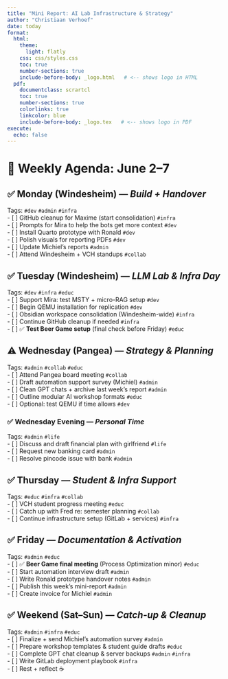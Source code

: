 ```yaml
---
title: "Mini Report: AI Lab Infrastructure & Strategy"
author: "Christiaan Verhoef"
date: today
format:
  html:
    theme:
      light: flatly
    css: css/styles.css
    toc: true
    number-sections: true
    include-before-body: _logo.html   # <-- shows logo in HTML
  pdf:
    documentclass: scrartcl
    toc: true
    number-sections: true
    colorlinks: true
    linkcolor: blue
    include-before-body: _logo.tex   # <-- shows logo in PDF
execute:
  echo: false
---
```

# 📅 Weekly Agenda: June 2–7

## ✅ Monday (Windesheim) — *Build + Handover*  
Tags: `#dev` `#admin` `#infra`  
- [ ] GitHub cleanup for Maxime (start consolidation) `#infra`  
- [ ] Prompts for Mira to help the bots get more context `#dev`  
- [ ] Install Quarto prototype with Ronald `#dev`  
- [ ] Polish visuals for reporting PDFs `#dev`  
- [ ] Update Michiel’s reports `#admin`  
- [ ] Attend Windesheim + VCH standups `#collab`  

## ✅ Tuesday (Windesheim) — *LLM Lab & Infra Day*  
Tags: `#dev` `#infra` `#educ`  
- [ ] Support Mira: test MSTY + micro-RAG setup `#dev`  
- [ ] Begin QEMU installation for replication `#dev`  
- [ ] Obsidian workspace consolidation (Windesheim-wide) `#infra`  
- [ ] Continue GitHub cleanup if needed `#infra`  
- [ ] ✅ **Test Beer Game setup** (final check before Friday) `#educ`  

## ⚠️ Wednesday (Pangea) — *Strategy & Planning*  
Tags: `#admin` `#collab` `#educ`  
- [ ] Attend Pangea board meeting `#collab`  
- [ ] Draft automation support survey (Michiel) `#admin`  
- [ ] Clean GPT chats + archive last week’s report `#admin`  
- [ ] Outline modular AI workshop formats `#educ`  
- [ ] Optional: test QEMU if time allows `#dev`  

### ✅ Wednesday Evening — *Personal Time*  
Tags: `#admin` `#life`  
- [ ] Discuss and draft financial plan with girlfriend `#life`  
- [ ] Request new banking card `#admin`  
- [ ] Resolve pincode issue with bank `#admin`  

## ✅ Thursday — *Student & Infra Support*  
Tags: `#educ` `#infra` `#collab`  
- [ ] VCH student progress meeting `#educ`  
- [ ] Catch up with Fred re: semester planning `#collab`  
- [ ] Continue infrastructure setup (GitLab + services) `#infra`  

## ✅ Friday — *Documentation & Activation*  
Tags: `#admin` `#educ`  
- [ ] ✅ **Beer Game final meeting** (Process Optimization minor) `#educ`  
- [ ] Start automation interview draft `#admin`  
- [ ] Write Ronald prototype handover notes `#admin`  
- [ ] Publish this week’s mini-report `#admin`  
- [ ] Create invoice for Michiel `#admin`  

## ✅ Weekend (Sat–Sun) — *Catch-up & Cleanup*  
Tags: `#admin` `#infra` `#educ`  
- [ ] Finalize + send Michiel’s automation survey `#admin`  
- [ ] Prepare workshop templates & student guide drafts `#educ`  
- [ ] Complete GPT chat cleanup & server backups `#admin` `#infra`  
- [ ] Write GitLab deployment playbook `#infra`  
- [ ] Rest + reflect ☕️  
